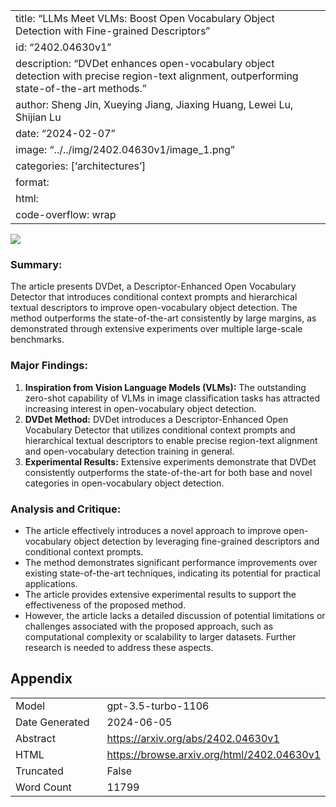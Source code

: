 
---
title: "LLMs Meet VLMs: Boost Open Vocabulary Object Detection with Fine-grained Descriptors"
id: "2402.04630v1"
description: "DVDet enhances open-vocabulary object detection with precise region-text alignment, outperforming state-of-the-art methods."
author: Sheng Jin, Xueying Jiang, Jiaxing Huang, Lewei Lu, Shijian Lu
date: "2024-02-07"
image: "../../img/2402.04630v1/image_1.png"
categories: ['architectures']
format:
  html:
    code-overflow: wrap
---

![](../../img/2402.04630v1/image_1.png)

### **Summary:**
The article presents DVDet, a Descriptor-Enhanced Open Vocabulary Detector that introduces conditional context prompts and hierarchical textual descriptors to improve open-vocabulary object detection. The method outperforms the state-of-the-art consistently by large margins, as demonstrated through extensive experiments over multiple large-scale benchmarks.

### Major Findings:
1. **Inspiration from Vision Language Models (VLMs):** The outstanding zero-shot capability of VLMs in image classification tasks has attracted increasing interest in open-vocabulary object detection.
2. **DVDet Method:** DVDet introduces a Descriptor-Enhanced Open Vocabulary Detector that utilizes conditional context prompts and hierarchical textual descriptors to enable precise region-text alignment and open-vocabulary detection training in general.
3. **Experimental Results:** Extensive experiments demonstrate that DVDet consistently outperforms the state-of-the-art for both base and novel categories in open-vocabulary object detection.

### Analysis and Critique:
- The article effectively introduces a novel approach to improve open-vocabulary object detection by leveraging fine-grained descriptors and conditional context prompts.
- The method demonstrates significant performance improvements over existing state-of-the-art techniques, indicating its potential for practical applications.
- The article provides extensive experimental results to support the effectiveness of the proposed method.
- However, the article lacks a detailed discussion of potential limitations or challenges associated with the proposed approach, such as computational complexity or scalability to larger datasets. Further research is needed to address these aspects.

## Appendix

|          |          |
|----------|----------|
| Model     | gpt-3.5-turbo-1106       |
| Date Generated     | 2024-06-05       |
| Abstract | [https://arxiv.org/abs/2402.04630v1](https://arxiv.org/abs/2402.04630v1)        |
| HTML     | [https://browse.arxiv.org/html/2402.04630v1](https://browse.arxiv.org/html/2402.04630v1)       |
| Truncated       | False       |
| Word Count       | 11799       |